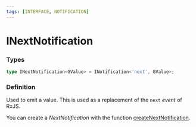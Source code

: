 ```yaml
---
tags: [INTERFACE, NOTIFICATION]
---
```


# INextNotification

### Types

```ts
type INextNotification<GValue> = INotification<'next', GValue>;
```

### Definition

Used to emit a value. This is used as a replacement of the `next` *event* of RxJS.

You can create a *NextNotification* with the function [createNextNotification](/docs/reference/create-next-notification/).


